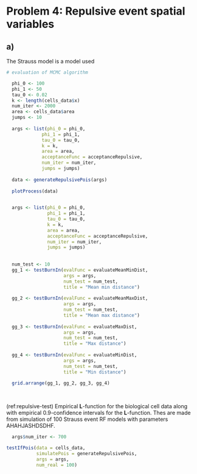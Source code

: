 # Problem 4: Repulsive event spatial variables

## a)

The Strauss model is a model used

```r

# evaluation of MCMC algorithm

  phi_0 <- 100
  phi_1 <- 50
  tau_0 <- 0.02
  k <- length(cells_data$x)
  num_iter <- 2000
  area <- cells_data$area
  jumps <- 10
  
  args <- list(phi_0 = phi_0,
             phi_1 = phi_1,
             tau_0 = tau_0,
             k = k,
             area = area,
             acceptanceFunc = acceptanceRepulsive,
             num_iter = num_iter,
             jumps = jumps)
  
  data <- generateRepulsivePois(args)
  
  plotProcess(data)
  
```


```r
  
  args <- list(phi_0 = phi_0,
               phi_1 = phi_1,
               tau_0 = tau_0,
               k = k,
               area = area,
               acceptanceFunc = acceptanceRepulsive,
               num_iter = num_iter,
               jumps = jumps)
  
  
  num_test <- 10
  gg_1 <- testBurnIn(evalFunc = evaluateMeanMinDist,
                     args = args,
                     num_test = num_test,
                     title = "Mean min distance")
  
  gg_2 <- testBurnIn(evalFunc = evaluateMeanMaxDist,
                     args = args,
                     num_test = num_test,
                     title = "Mean max distance")
  
  gg_3 <- testBurnIn(evalFunc = evaluateMaxDist,
                     args = args,
                     num_test = num_test,
                     title = "Max distance")
  
  gg_4 <- testBurnIn(evalFunc = evaluateMinDist,
                     args = args,
                     num_test = num_test,
                     title = "Min distance")
  
  grid.arrange(gg_1, gg_2, gg_3, gg_4)
  
  
```



(ref:repulsive-test) Empirical $\mathbf{L}$-function for the biological cell data along with empirical 0.9-confidence intervals for the $\mathbf{L}$-function. Thes are made from simulation of 100 Strauss event RF models with parameters AHAHJASHDSDHF.

\todo[inline]{Fill out figure caption}


```r

  args$num_iter <- 700

testIfPois(data = cells_data,
           simulatePois = generateRepulsivePois,
           args = args,
           num_real = 100)

```




